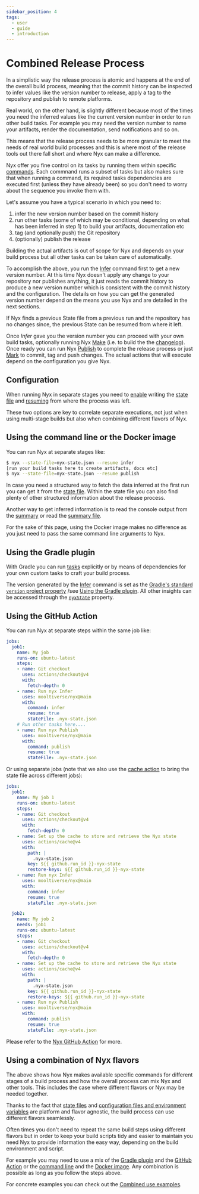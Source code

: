 ```yaml
---
sidebar_position: 4
tags:
  - user
  - guide
  - introduction
---
```


# Combined Release Process

In a simplistic way the release process is atomic and happens at the end of the overall build process, meaning that the commit history can be inspected to infer values like the version number to release, apply a tag to the repository and publish to remote platforms.

Real world, on the other hand, is slightly different because most of the times you need the inferred values like the current version number in order to run other build tasks. For example you may need the version number to name your artifacts, render the documentation, send notifications and so on.

This means that the release process needs to be more granular to meet the needs of real world build processes and this is where most of the release tools out there fall short and where Nyx can make a difference.

Nyx offer you fine control on its tasks by running them within specific [commands](how-nyx-works.mdx). Each commnand runs a subset of tasks but also makes sure that when running a command, its required tasks dependencies are executed first (unless they have already been) so you don't need to worry about the sequence you invoke them with.

Let's assume you have a typical scenario in which you need to:

1. infer the new version number based on the commit history
2. run other tasks (some of which may be conditional, depending on what has been inferred in step 1) to build your artifacts, documentation etc
3. tag (and optionally push) the Git repository
4. (optionally) publish the release

Building the actual artifacts is out of scope for Nyx and depends on your build process but all other tasks can be taken care of automatically.

To accomplish the above, you run the [Infer](how-nyx-works.mdx#infer) command first to get a new version number. At this time Nyx doesn't apply any change to your repository nor publishes anything, it just reads the commit history to produce a new version number which is consistent with the commit history and the configuration. The details on how you can get the generated version number depend on the means you use Nyx and are detailed in the next sections.

If Nyx finds a previous State file from a previous run and the repository has no changes since, the previous State can be resumed from where it left.

Once *Infer* gave you the version number you can proceed with your own build tasks, optionally running Nyx [Make](how-nyx-works.mdx#make) (i.e. to build the the [changelog](../configuration-reference/changelog.mdx)). Once ready you can run Nyx [Publish](how-nyx-works.mdx#publish) to complete the release process or just [Mark](how-nyx-works.mdx#mark) to commit, tag and push changes. The actual actions that will execute depend on the configuration you give Nyx.

## Configuration

When running Nyx in separate stages you need to [enable](../configuration-reference/global-options.mdx#state-file) writing the [state file](../state-reference/index.md) and [resuming](../configuration-reference/global-options.mdx#resume) from where the process was left.

These two options are key to correlate separate executions, not just when using multi-stage builds but also when combining different flavors of Nyx.

## Using the command line or the Docker image

You can run Nyx at separate stages like:

```bash
$ nyx --state-file=nyx-state.json --resume infer
[run your build tasks here to create artifacts, docs etc]
$ nyx --state-file=nyx-state.json --resume publish
```

In case you need a structured way to fetch the data inferred at the first run you can get it from the [state file](../state-reference/index.md). Within the state file you can also find plenty of other structured information about the release process.

Another way to get inferred information is to read the console output from the [summary](../configuration-reference/global-options.mdx#summary) or read the [summary file](../configuration-reference/global-options.mdx#summary-file).

For the sake of this page, using the Docker image makes no difference as you just need to pass the same command line arguments to Nyx.

## Using the Gradle plugin

With Gradle you can run [tasks](usage.mdx#core-tasks) explicitly or by means of dependencies for your own custom tasks to craft your build process.

The version generated by the [Infer](how-nyx-works.mdx#infer) command is set as the [Gradle's standard `version` project property](https://docs.gradle.org/current/userguide/writing_build_scripts.html#sec:standard_project_properties) /see [Using the Gradle plugin](usage.mdx#using-the-gradle-plugin). All other insights can be accessed through the [`nyxState`](usage.mdx#accessing-the-nyx-state-extra-project-property-from-build-scripts) property.

## Using the GitHub Action

You can run Nyx at separate steps within the same job like:

```yaml
jobs:
  job1:
    name: My job
    runs-on: ubuntu-latest
    steps:
    - name: Git checkout
      uses: actions/checkout@v4
      with:
        fetch-depth: 0
    - name: Run nyx Infer
      uses: mooltiverse/nyx@main
      with:
        command: infer
        resume: true
        stateFile: .nyx-state.json
    # Run other tasks here....
    - name: Run nyx Publish
      uses: mooltiverse/nyx@main
      with:
        command: publish
        resume: true
        stateFile: .nyx-state.json
```

Or using separate jobs (note that we also use the [cache action](https://github.com/actions/cache) to bring the state file across different jobs):

```yaml
jobs:
  job1:
    name: My job 1
    runs-on: ubuntu-latest
    steps:
    - name: Git checkout
      uses: actions/checkout@v4
      with:
        fetch-depth: 0
    - name: Set up the cache to store and retrieve the Nyx state
      uses: actions/cache@v4
      with:
        path: |
          .nyx-state.json
        key: ${{ github.run_id }}-nyx-state
        restore-keys: ${{ github.run_id }}-nyx-state
    - name: Run nyx Infer
      uses: mooltiverse/nyx@main
      with:
        command: infer
        resume: true
        stateFile: .nyx-state.json

  job2:
    name: My job 2
    needs: job1
    runs-on: ubuntu-latest
    steps:
    - name: Git checkout
      uses: actions/checkout@v4
      with:
        fetch-depth: 0
    - name: Set up the cache to store and retrieve the Nyx state
      uses: actions/cache@v4
      with:
        path: |
          .nyx-state.json
        key: ${{ github.run_id }}-nyx-state
        restore-keys: ${{ github.run_id }}-nyx-state
    - name: Run nyx Publish
      uses: mooltiverse/nyx@main
      with:
        command: publish
        resume: true
        stateFile: .nyx-state.json
```

Please refer to the [Nyx GitHub Action](./usage.mdx#using-the-github-action) for more.

## Using a combination of Nyx flavors

The above shows how Nyx makes available specific commands for different stages of a build process and how the overall process can mix Nyx and other tools. This includes the case where different flavors or Nyx may be needed together.

Thanks to the fact that [state files](../state-reference/index.md) and [configuration files and environment variables](configuration-methods.mdx) are platform and flavor agnostic, the build process can use different flavors seamlessly.

Often times you don't need to repeat the same build steps using different flavors but in order to keep your build scripts tidy and easier to maintain you need Nyx to provide information the easy way, depending on the build environment and script.

For example you may need to use a mix of the [Gradle plugin](usage.mdx#using-the-gradle-plugin) and the [GitHub Action](usage.mdx#using-the-github-action) or the [command line](usage.mdx#using-the-command-line) and the [Docker image](usage.mdx#using-the-docker-image). Any combination is possible as long as you follow the steps above.

For concrete examples you can check out the [Combined use examples](../../resources/examples/combined-use-examples.mdx).
